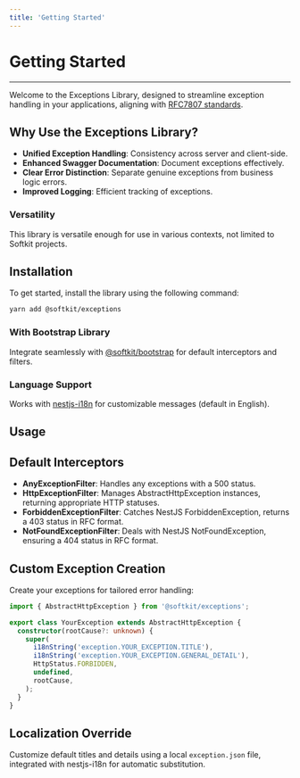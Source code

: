 ```yaml
---
title: 'Getting Started'
---
```


# Getting Started

---

Welcome to the Exceptions Library, designed to streamline exception handling in your applications, aligning with [RFC7807 standards](https://datatracker.ietf.org/doc/html/rfc7807).

## Why Use the Exceptions Library?

- **Unified Exception Handling**: Consistency across server and client-side.
- **Enhanced Swagger Documentation**: Document exceptions effectively.
- **Clear Error Distinction**: Separate genuine exceptions from business logic errors.
- **Improved Logging**: Efficient tracking of exceptions.

### Versatility

This library is versatile enough for use in various contexts, not limited to Softkit projects.

## Installation

To get started, install the library using the following command:

```bash
yarn add @softkit/exceptions
```

### With Bootstrap Library

Integrate seamlessly with [@softkit/bootstrap](/libraries/bootstrap/getting-started) for default interceptors and filters.

### Language Support

Works with [nestjs-i18n](https://www.npmjs.com/package/nestjs-i18n) for customizable messages (default in English).

## Usage

## Default Interceptors

- **AnyExceptionFilter**: Handles any exceptions with a 500 status.
- **HttpExceptionFilter**: Manages AbstractHttpException instances, returning appropriate HTTP statuses.
- **ForbiddenExceptionFilter**: Catches NestJS ForbiddenException, returns a 403 status in RFC format.
- **NotFoundExceptionFilter**: Deals with NestJS NotFoundException, ensuring a 404 status in RFC format.

## Custom Exception Creation

Create your exceptions for tailored error handling:

```typescript
import { AbstractHttpException } from '@softkit/exceptions';

export class YourException extends AbstractHttpException {
  constructor(rootCause?: unknown) {
    super(
      i18nString('exception.YOUR_EXCEPTION.TITLE'),
      i18nString('exception.YOUR_EXCEPTION.GENERAL_DETAIL'),
      HttpStatus.FORBIDDEN,
      undefined,
      rootCause,
    );
  }
}
```

## Localization Override

Customize default titles and details using a local `exception.json` file, integrated with nestjs-i18n for automatic substitution.
